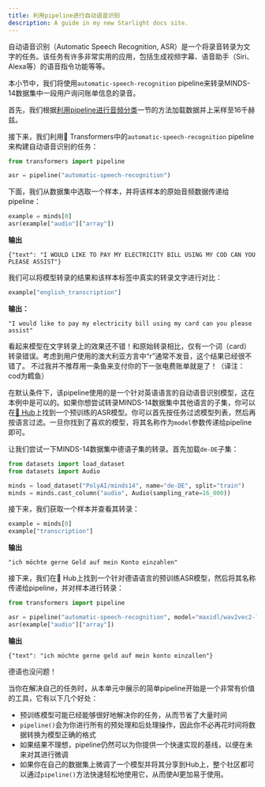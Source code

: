 ```yaml
---
title: 利用pipeline进行自动语音识别
description: A guide in my new Starlight docs site.
---
```




自动语音识别（Automatic Speech Recognition, ASR）是一个将录音转录为文字的任务。该任务有许多非常实用的应用，包括生成视频字幕、语音助手（Siri、Alexa等）的语音指令功能等等。

本小节中，我们将使用`automatic-speech-recognition` pipeline来转录MINDS-14数据集中一段用户询问账单信息的录音。

首先，我们根据[利用pipeline进行音频分类](audio_classification_pipeline.mdx)一节的方法加载数据并上采样至16千赫兹。

接下来，我们利用🤗 Transformers中的`automatic-speech-recognition` pipeline来构建自动语音识别的任务：

```py
from transformers import pipeline

asr = pipeline("automatic-speech-recognition")
```

下面，我们从数据集中选取一个样本，并将该样本的原始音频数据传递给pipeline：

```py
example = minds[0]
asr(example["audio"]["array"])
```

**输出**
```
{"text": "I WOULD LIKE TO PAY MY ELECTRICITY BILL USING MY COD CAN YOU PLEASE ASSIST"}
```

我们可以将模型转录的结果和该样本标签中真实的转录文字进行对比：

```py
example["english_transcription"]
```

**输出：**
```
"I would like to pay my electricity bill using my card can you please assist"
```

看起来模型在文字转录上的效果还不错！和原始转录相比，仅有一个词（card）转录错误。考虑到用户使用的澳大利亚方言中“r”通常不发音，这个结果已经很不错了。 不过我并不推荐用一条鱼来支付你的下一张电费账单就是了！（译注：cod为鳕鱼）

在默认条件下，该pipeline使用的是一个针对英语语言的自动语音识别模型，这在本例中是可以的。如果你想尝试转录MINDS-14数据集中其他语言的子集，你可以在[🤗 Hub](https://huggingface.co/models?pipeline_tag=automatic-speech-recognition&language=fr&sort=downloads)上找到一个预训练的ASR模型。你可以首先按任务过滤模型列表，然后再按语言过滤。一旦你找到了喜欢的模型，将其名称作为`model`参数传递给pipeline即可。

让我们尝试一下MINDS-14数据集中德语子集的转录。首先加载`de-DE`子集：

```py
from datasets import load_dataset
from datasets import Audio

minds = load_dataset("PolyAI/minds14", name="de-DE", split="train")
minds = minds.cast_column("audio", Audio(sampling_rate=16_000))
```

接下来，我们获取一个样本并查看其转录：

```py
example = minds[0]
example["transcription"]
```

**输出**
```
"ich möchte gerne Geld auf mein Konto einzahlen"
```

接下来，我们在🤗 Hub上找到一个针对德语语言的预训练ASR模型，然后将其名称传递给pipeline，并对样本进行转录：

```py
from transformers import pipeline

asr = pipeline("automatic-speech-recognition", model="maxidl/wav2vec2-large-xlsr-german")
asr(example["audio"]["array"])
```

**输出**
```
{"text": "ich möchte gerne geld auf mein konto einzallen"}
```

德语也没问题！

当你在解决自己的任务时，从本单元中展示的简单pipeline开始是一个非常有价值的工具，它有以下几个好处：
- 预训练模型可能已经能够很好地解决你的任务，从而节省了大量时间
- `pipeline()`会为你进行所有的预处理和后处理操作，因此你不必再花时间将数据转换为模型正确的格式
- 如果结果不理想，pipeline仍然可以为你提供一个快速实现的基线，以便在未来对其进行微调
- 如果你在自己的数据集上微调了一个模型并将其分享到Hub上，整个社区都可以通过`pipeline()`方法快速轻松地使用它，从而使AI更加易于使用。
